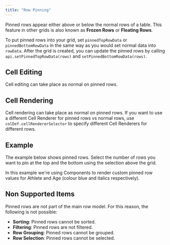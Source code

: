```yaml
---
title: "Row Pinning"
---
```


Pinned rows appear either above or below the normal rows of a table.
This feature in other grids is also known as **Frozen Rows** or **Floating Rows**.

To put pinned rows into your grid, set `pinnedTopRowData` or `pinnedBottomRowData`
in the same way as you would set normal data into `rowData`.
After the grid is created, you can update the pinned rows by calling `api.setPinnedTopRowData(rows)`
and `setPinnedBottomRowData(rows)`.

<api-documentation source='grid-options/properties.json' section='rowPinning' names='["pinnedTopRowData", "pinnedBottomRowData"]' ></api-documentation>


<api-documentation source='grid-api/api.json' section='pinned' names='["setPinnedTopRowData", "setPinnedBottomRowData"]'></api-documentation>

## Cell Editing

Cell editing can take place as normal on pinned rows.

## Cell Rendering

Cell rendering can take place as normal on pinned rows. If you want to use a different
Cell Renderer for pinned rows vs normal rows, use `colDef.cellRendererSelector` to specify
different Cell Renderers for different rows.

<api-documentation source='column-properties/properties.json' section='styling' names='["cellRendererSelector"]' ></api-documentation>

## Example

The example below shows pinned rows. Select the number of rows you want to pin at the top and the bottom using the selection above the grid.

In this example we're using Components to render custom pinned row values for Athlete and Age (colour blue and italics respectively).

<GridExampleRunner title='Row Pinning' name='row-pinning' type='generated' options='{ "exampleHeight": 580 }'></GridExampleRunner>

## Non Supported Items

Pinned rows are not part of the main row model. For this reason, the following is not possible:

- **Sorting**: Pinned rows cannot be sorted.
- **Filtering**: Pinned rows are not filtered.
- **Row Grouping**: Pinned rows cannot be grouped.
- **Row Selection**: Pinned rows cannot be selected.
